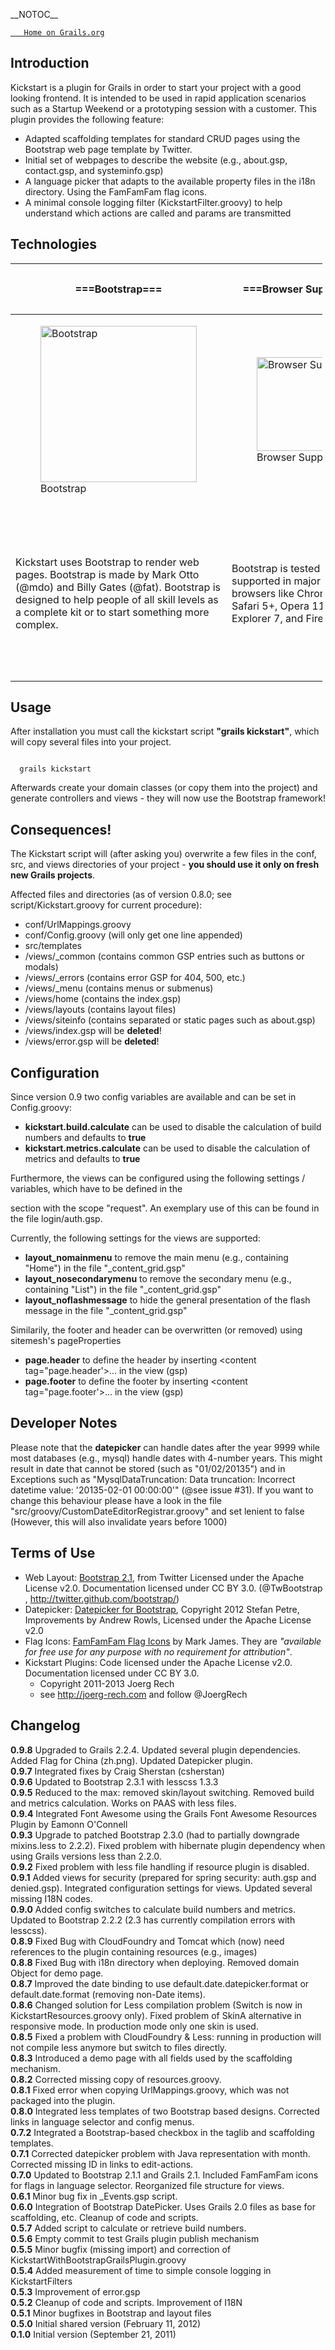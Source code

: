 __NOTOC__

<a class="button minibutton btn-pull-request" href="http://grails.org/plugin/kickstart-with-bootstrap">
	Home on Grails.org
</a>

== Introduction ==

Kickstart is a plugin for Grails in order to start your project with a good looking frontend. It is intended to be used in rapid application scenarios such as a Startup Weekend or a prototyping session with a customer.
This plugin provides the following feature:
* Adapted scaffolding templates for standard CRUD pages using the Bootstrap web page template by Twitter.
* Initial set of webpages to describe the website (e.g., about.gsp, contact.gsp, and systeminfo.gsp)
* A language picker that adapts to the available property files in the i18n directory. Using the FamFamFam flag icons.
* A minimal console logging filter (KickstartFilter.groovy) to help understand which actions are called and params are transmitted

== Technologies ==
{| style="border-width: 0px; text-align: center;" 
! width="33%" |===Bootstrap===
! width="33%" |===Browser Support===
! width="33%" |===Tech Foundation===
|- align="center"
| [[File:https://github.com/joergrech/KickstartWithBootstrap/blob/master/web-app/images/frontpage/bs-docs-twitter-github.png?raw=true|250px|Bootstrap]]
| [[File:https://github.com/joergrech/KickstartWithBootstrap/blob/master/web-app/images/frontpage/browser_logos.png?raw=true|x150px|Browser Support]]
| [[File:https://github.com/joergrech/KickstartWithBootstrap/blob/master/web-app/images/frontpage/html5css3.png?raw=true|x50px|Technologies Used]]
|- valign="top"
| Kickstart uses Bootstrap to render web pages. Bootstrap is made by Mark Otto (@mdo) and Billy Gates (@fat). Bootstrap is designed to help people of all skill levels as a complete kit or to start something more complex.
| Bootstrap is tested and supported in major modern browsers like Chrome 14, Safari 5+, Opera 11, Internet Explorer 7, and Firefox 5.
| Bootstrap is based on elements of HTML 5, CSS 3, Javascript 1.8, and jQuery 1.7 with progressively enhanced components to enable a responsive design of the website. Kickstart is built using Groovy 2.0 and Java 7 integrated into the Grails 2.1 framework. 
|}

== Usage ==
After installation you must call the kickstart script '''"grails kickstart"''', which will copy several files into your project. 

<pre style="border: 1px solid #ccc; border-radius: 3px; background-color: #F8F8F8;">

  grails kickstart

</pre>

Afterwards create your domain classes (or copy them into the project) and generate controllers and views - they will
now use the Bootstrap framework!

== Consequences! ==
The Kickstart script will (after asking you) overwrite a few files in the conf, src, and views directories of your project - '''you should use it only on fresh new Grails projects'''. 

Affected files and directories (as of version 0.8.0; see script/Kickstart.groovy for current procedure):
* conf/UrlMappings.groovy
* conf/Config.groovy (will only get one line appended)
* src/templates
* /views/_common (contains common GSP entries such as buttons or modals)
* /views/_errors (contains error GSP for 404, 500, etc.)
* /views/_menu   (contains menus or submenus)
* /views/home    (contains the index.gsp)
* /views/layouts (contains layout files)
* /views/siteinfo (contains separated or static pages such as about.gsp)
* /views/index.gsp will be '''deleted'''!
* /views/error.gsp will be '''deleted'''!

== Configuration ==
Since version 0.9 two config variables are available and can be set in Config.groovy:
* '''kickstart.build.calculate''' can be used to disable the calculation of build numbers and defaults to '''true''' 	
* '''kickstart.metrics.calculate''' can be used to disable the calculation of metrics and defaults to '''true''' 

Furthermore, the views can be configured using the following settings / variables, which have to be defined in the <head> section with the scope "request". An exemplary use of this can be found in the file login/auth.gsp.

Currently, the following settings for the views are supported:
* '''layout_nomainmenu''' to remove the main menu (e.g., containing "Home") in the file "_content_grid.gsp"
* '''layout_nosecondarymenu''' to remove the secondary menu (e.g., containing "List") in the file "_content_grid.gsp"
* '''layout_noflashmessage''' to hide the general presentation of the flash message in the file "_content_grid.gsp"

Similarily, the footer and header can be overwritten (or removed) using sitemesh's pageProperties
* '''page.header''' to define the header by inserting <content tag="page.header'>...</content> in the view (gsp)
* '''page.footer''' to define the footer by inserting <content tag="page.footer'>...</content> in the view (gsp)

== Developer Notes ==
Please note that the '''datepicker''' can handle dates after the year 9999 while most databases (e.g., mysql) handle dates with 4-number years. This might result in date that cannot be stored (such as "01/02/20135") and in Exceptions such as "MysqlDataTruncation: Data truncation: Incorrect datetime value: '20135-02-01 00:00:00'" (@see issue #31). If you want to change this behaviour please have a look in the file "src/groovy/CustomDateEditorRegistrar.groovy" and set lenient to false (However, this will also invalidate years before 1000) 

== Terms of Use ==

* Web Layout: [http://twitter.github.com/bootstrap/ Bootstrap 2.1], from Twitter Licensed under the Apache License v2.0. Documentation licensed under CC BY 3.0. (@TwBootstrap , http://twitter.github.com/bootstrap/)
* Datepicker: [https://github.com/eternicode/bootstrap-datepicker Datepicker for Bootstrap], Copyright 2012 Stefan Petre, Improvements by Andrew Rowls, Licensed under the Apache License v2.0
* Flag Icons: [http://www.famfamfam.com/lab/icons/flags/ FamFamFam Flag Icons] by Mark James. They are <i>"available for free use for any purpose with no requirement for attribution"</i>.
* Kickstart Plugins: Code licensed under the Apache License v2.0. Documentation licensed under CC BY 3.0. 
** Copyright 2011-2013 Joerg Rech 
** see http://joerg-rech.com and follow @JoergRech

== Changelog ==
'''0.9.8''' Upgraded to Grails 2.2.4. Updated several plugin dependencies. Added Flag for China (zh.png). Updated Datepicker plugin. <br/>
'''0.9.7''' Integrated fixes by Craig Sherstan (csherstan) <br/>
'''0.9.6''' Updated to Bootstrap 2.3.1 with lesscss 1.3.3 <br/>
'''0.9.5''' Reduced to the max: removed skin/layout switching. Removed build and metrics calculation. Works on PAAS with less files. <br/>
'''0.9.4''' Integrated Font Awesome using the Grails Font Awesome Resources Plugin by Eamonn O'Connell<br/>
'''0.9.3''' Upgrade to patched Bootstrap 2.3.0 (had to partially downgrade mixins.less to 2.2.2). Fixed problem with hibernate plugin dependency when using Grails versions less than 2.2.0. <br/>
'''0.9.2''' Fixed problem with less file handling if resource plugin is disabled. <br/>
'''0.9.1''' Added views for security (prepared for spring security: auth.gsp and denied.gsp). Integrated configuration settings for views. Updated several missing I18N codes.<br/>
'''0.9.0''' Added config switches to calculate build numbers and metrics. Updated to Bootstrap 2.2.2 (2.3 has currently compilation errors with lesscss).<br/>
'''0.8.9''' Fixed Bug with CloudFoundry and Tomcat which (now) need references to the plugin containing resources (e.g., images)<br/>
'''0.8.8''' Fixed Bug with i18n directory when deploying. Removed domain Object for demo page.<br/>
'''0.8.7''' Improved the date binding to use default.date.datepicker.format or default.date.format (removing non-Date items).<br/>
'''0.8.6''' Changed solution for Less compilation problem (Switch is now in KickstartResources.groovy only). Fixed problem of SkinA alternative in responsive mode. In production mode only one skin is used.<br/>
'''0.8.5''' Fixed a problem with CloudFoundry & Less: running in production will not compile less anymore but switch to files directly. <br/>
'''0.8.3''' Introduced a demo page with all fields used by the scaffolding mechanism. <br/>
'''0.8.2''' Corrected missing copy of resources.groovy. <br/>
'''0.8.1''' Fixed error when copying UrlMappings.groovy, which was not packaged into the plugin. <br/>
'''0.8.0''' Integrated less templates of two Bootstrap based designs. Corrected links in language selector and config menus. <br/>
'''0.7.2''' Integrated a Bootstrap-based checkbox in the taglib and scaffolding templates. <br/>
'''0.7.1''' Corrected datepicker problem with Java representation with month. Corrected missing ID in links to edit-actions. <br/>
'''0.7.0''' Updated to Bootstrap 2.1.1 and Grails 2.1. Included FamFamFam icons for flags in language selector. Reorganized file structure for views. <br/>
'''0.6.1''' Minor bug fix in _Events.gsp script. <br/>
'''0.6.0''' Integration of Bootstrap DatePicker. Uses Grails 2.0 files as base for scaffolding, etc. Cleanup of code and scripts. <br/>
'''0.5.7''' Added script to calculate or retrieve build numbers.<br/>
'''0.5.6''' Empty commit to test Grails plugin publish mechanism<br/>
'''0.5.5''' Minor bugfix (missing import) and correction of KickstartWithBootstrapGrailsPlugin.groovy<br/>
'''0.5.4''' Added measurement of time to simple console logging in KickstartFilters<br/>
'''0.5.3''' Improvement of error.gsp<br/>
'''0.5.2''' Cleanup of code and scripts. Improvement of I18N <br/>
'''0.5.1''' Minor bugfixes in Bootstrap and layout files <br/>
'''0.5.0''' Initial shared version (February 11, 2012)<br/>
'''0.1.0''' Initial version (September 21, 2011)<br/>
